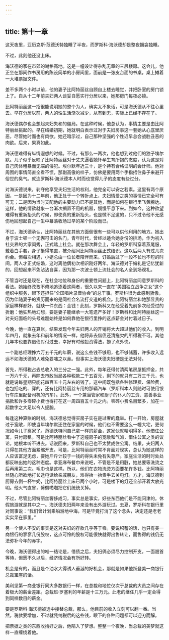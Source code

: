 ```yaml
---
---
---
```

title: 第十一章
---



这天夜里，亚历克斯·范德沃特独睡了半夜，而罗斯科·海沃德却是整夜拥衾独睡。

不过，此刻他还没上床。

海沃德的家在市郊的谢格高地。这是一幢设计得杂乱无章的三层楼房。这会儿，他正坐在那间作书房用的陈设简单的小房间里，面前是一张皮台面的书桌，桌上摊着一大堆票据文件。

差不多两个小时以前，他的妻子比阿特丽丝自顾自上楼去睡觉，并把卧室的房门锁上了。自从十二年前夫妇两人谈妥自愿实行分居以来，她那房门每夜必锁。

比阿特丽丝这一招很能说明她的整个为人，确实太不象话，可是海沃德从不往心里去。早在分居以前，两人的性生活渐次减少，从有到无，实际上已经不存在了。

海沃德偶尔也会想起夫妇失和的僵局。在这种时候，他总认为，事情主要是由比阿特丽丝挑起的。早在结婚初期，她就明白表示过对于夫妇房事这一套她从心底里厌恶，尽管她时而也有肉欲。她还暗示过，自己那种坚强的个性迟早总会战胜丑恶的肉欲。后来，果真如此。

海沃德难得有纵情遐想的时候。不过，有那么一两次，他也想到过他们的独子埃尔默。儿子似乎反映了比阿特丽丝对于丈夫逼着她怀孕生育所抱的态度，认为这是对自己肉体粗暴而无端的侵犯。埃尔默年近三十，是个持有合格证明的会计师。他对周围的事情简直全看不惯，那副高傲的样子，仿佛是要用两个手指捂住鼻子来避开俗世的臭气。就连罗斯科·海沃德本人时而也觉得儿子的态度有些过分。

对海沃德说来，剥夺他享受夫妇生活的权利，他完全可以安之若素。这里有两个原因，一是因为十二年前，他正处于一个转折点上，夫妇情爱之类的事情已完全可有可无；二是因为当时支配他的主要动力已不是其他，而是如何在银行里飞黄腾达。这样，他的情欲就象一台渐次搁置不用的机器，慢慢平息下来。到如今，这种欲望难得有重新抬头的时候，即使真的重新抬头，也是微不足道的，只不过令他不无感伤地回想起自己一生中幕落收场过早的某个阶段而已。

不过，海沃德承认，比阿特丽丝在其他方面倒很有一些可以供他利用的地方。她出身于波士顿一个无懈可击的名门，青年时代，曾经以适合她身份的排场，作为初入社交界的大家闺秀，正式踏上社会。就在那次舞会上，年轻的罗斯科穿着燕尾服，戴着白手套，身子挺得笔直，被介绍同比阿特丽丝正式结识。这以后两人有过几次约会。但每次相遇，小姐总由一位长者陪伴而来。订婚后过了一段不长也不短的时间，两人才正式结婚，这时离他俩初次相识刚好两年。海沃德对于婚礼是记忆犹新的，回想起来不免沾沾自喜，因为那一次波士顿上流社会的名人全到场观礼。

不管当时还是现在，在社会地位和身份的重要性问题上，比阿特丽丝同意罗斯科的看法。她始终孜孜不倦地追逐着这两者，很久以来一直在“美国独立战争之女”这个组织中服务，眼下还担任“全国唱片录音协会”的总干事。罗斯科很为此感到骄傲，因为伴随妻子的资历而来的是同社会名流打交道的机会。比阿特丽丝和她那显贵的家庭样样都好，就缺一件东西：金钱！此刻，罗斯科又在经受着先前多次经受过的折磨：他狂热地幻想，要是妻子能继承一大笔遗产多好！罗斯科和比阿特丽丝这一对夫妇面临的头号难题始终是如何靠他在银行里挣的这点薪金对付着过日子。

今晚，他一直在算账，结果发现今年夫妇两人的开销将大大超过他们的收入。到明年四月，就象去年和前年的情况一样，他将非去借债还清拖欠的所得税不可。其他几年本也要靠借债对付过去，幸好有时他投资得法，捞了点外快。

一个副总经理挣六万五千元的年薪，说这么些钱不够用，也不够储蓄，许多收入远远不如海沃德的人难免要嗤之以鼻。但事实上海沃德夫妇硬是无法对付。

首先，所得税占去总收入的三分之一强。此外，每年还得付清两笔房屋抵押金，共一万六千元，再除去市政当局各种税款二千五百元，剩下的就只有二万三千元，也就是说每星期只能花四百五十元左右的钱了。这中间既包括各种修理费、保险费，也包括吃的、穿的，还有比阿特丽丝专用的那辆汽车（罗斯科本人则随时可使用银行车库里配备司机的汽车）。此外，一个兼当管家和厨子的仆人的工资、慈善事业捐款和许多零碎小费也得打在这一周四百五十元之内。零碎小费名目繁多，加在一起数字之大足以令人扼腕。

每逢这种算账的时刻，海沃德总觉得买房子实在是过奢的蠢举。打一开始，房屋就过于宽敞，即使当年埃尔默还住在家里的时候，他们也不需要这么一幢大宅，更何况如今儿子离家了。范德沃特同自己拿一样的薪金，这家伙就精明得多。他借住公寓，只付房租。可是比阿特丽丝看中了这幢房子的宽敞和气派，借住公寓之类的议论，她根本听不进去。话说回来，罗斯科自己也不太赞成住公寓。结果，夫妇两人只得在其他方面紧缩开支。可是，比阿特丽丝时常不肯面对现实，总认为她这样的人应该富足无虑，要她斤斤计较于一钱的得失未免有失尊严。家庭生活的时时处处都反映出她的这种态度。拿亚麻布餐巾来说吧，不管是不是用脏，她总要等洗烫之后再用第二次。毛巾也是这样。所以，他们在衣物洗烫方面要花许多钱。比阿特丽丝随心所欲地打长途电话给亲戚朋友，难得抬一抬贵手去关电灯。方才，海沃德到厨房去倒一杯牛奶，比阿特丽丝上床已两个小时，可是楼下的灯还全部开着大放光明。他火气直冒，劈劈啪啪把它们统统关掉。

不过，尽管比阿特丽丝奢侈成习，事实总是事实，好些东西他们是不能问津的。休假旅游就是其中之一。海沃德夫妇两年来没有出外游玩过。去夏，罗斯科在银行里对同事说：“我们曾计划乘船游地中海，可是毕竟打消了这个念头，决定还是老老实实呆在家里。”

另一个使人不安的事实是这对夫妇的存款几乎等于零。要说积蓄的话，也只有美一商银行的寥寥几份股权，这点可怜的股权可能很快就得出售转让，而售得的钱仍无法弥补今年的赤字。

今晚，海沃德得出的唯一结论是，借债之后，夫妇俩必须尽力控制开支，一面翘首等待，但愿不久以后，经济情况会有所好转。

机会是有的，而且是个油水大得诱人垂涎的好机会，那就是如果他跃登美一商银行总裁宝座的话。

美利坚第一商业银行同大多数银行一样，在总裁和地位仅次于总裁的大员之间存在着极大的薪金差距。总裁班·罗塞利的年薪是十三万元。此老的继任几乎一定会得到同样数目的薪金。

要是罗斯科·海沃德被选中接替总裁，那么，他目前的收入立刻可以翻一番。当然，税款要增加，不过就凭纳税后的这些钱，眼下的各种问题都可以迎刃而解。

把票据之类的东西收拾好之后，他陷入了梦想。整整一个夜晚，当总裁的美梦就这样一直缠绕着他。